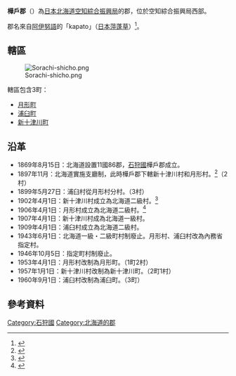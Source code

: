 {{日本郡
| 郡=樺戶郡
| 日文原名=樺戸郡
| 平假名=かばとぐん
| 羅馬字拼音=Kabato-gun
| 都道府縣=北海道
| 支廳=空知綜合振興局
| 町=3
| 村=
| 經度=
| 緯度=
| 地圖=[[File:Kabato_District_in_Sorachi_Subprefecture.gif|200px]]
}}
'''樺戶郡'''（{{jpn|j=樺戸郡|hg=かばとぐん|rm=Kabato gun|f=y}}）為[[日本|日本]][[北海道|北海道]][[空知綜合振興局|空知綜合振興局]]的郡，位於空知綜合振興局西部。

郡名來自[[阿伊努語|阿伊努語]]的「kapato」（[[日本萍蓬草|日本萍蓬草]]）<ref>{{Cite web|url=http://www.pref.hokkaido.lg.jp/ks/ass/grp/3140P.pdf|title=アイヌ語地名リスト|accessdate=2017-08-16|author=北海道庁|date=|publisher=北海道庁|archive-date=2018-05-04|archive-url=https://web.archive.org/web/20180504113355/http://www.pref.hokkaido.lg.jp/ks/ass/grp/3140P.pdf|dead-url=no}}</ref>。
==轄區==
[[Image:Sorachi-shicho.png|thumb]]

轄區包含3町：
*[[月形町|月形町]]
*[[浦臼町|浦臼町]]
*[[新十津川町|新十津川町]]

==沿革==
*1869年8月15日：北海道設置11國86郡，[[石狩國|石狩國]]樺戶郡成立。
*1897年11月：北海道實施支廳制，此時樺戶郡下轄新十津川村和月形村。<ref>{{Cite web|url=http://homepage1.nifty.com/ishato/tiri/sityoson/01hokkai/01_hokkai11.htm#sorati |title=市町村的變遷 - 北海道［道央・道南］ |publisher=ISSIE |accessdate=2008年3月8日 |language=ja |deadurl=yes |archiveurl=https://web.archive.org/web/20090930122953/http://homepage1.nifty.com/ishato/tiri/sityoson/01hokkai/01_hokkai11.htm |archivedate=2009年9月30日 }}</ref>（2村）
*1899年5月27日：浦臼村從月形村分村。（3村）
*1902年4月1日：新十津川村成立為北海道二級村。<ref>{{cite web| url=http://www.town.shintotsukawa.lg.jp/reiki/34290910000000000000/34290910000000000000/34290910000000000000.html| title=新十津川的沿革| publisher=新十津川町公所| accessdate=2008年3月3日| language=ja| deadurl=yes| archiveurl=https://archive.is/20121219170303/http://www.town.shintotsukawa.lg.jp/reiki/34290910000000000000/34290910000000000000/34290910000000000000.html| archivedate=2012年12月19日}}</ref>
*1906年4月1日：月形村成立為北海道二級村。<ref>{{cite web| url=http://www.town.tsukigata.hokkaido.jp/tsukigata/shokai2.jsp#1| title=沿革| publisher=月形町公所| accessdate=2008年2月29日| language=ja| deadurl=yes| archiveurl=https://web.archive.org/web/20081008231146/http://www.town.tsukigata.hokkaido.jp/tsukigata/shokai2.jsp#1| archivedate=2008年10月8日}}</ref>
*1907年4月1日：新十津川村成為北海道一級村。
*1909年4月1日：浦臼村成立為北海道二級村。
*1943年6月1日：北海道一級・二級町村制廢止。月形村、浦臼村改為內務省指定村。
*1946年10月5日：指定町村制廢止。
*1953年4月1日：月形村改制為月形町。（1町2村）
*1957年1月1日：新十津川村改制為新十津川町。（2町1村）
*1960年9月1日：浦臼村改制為浦臼町。（3町）

==參考資料==
{{Reflist}}

{{空知綜合振興局}}
{{石狩国的郡}}

[[Category:石狩國|Category:石狩國]]
[[Category:北海道的郡|Category:北海道的郡]]